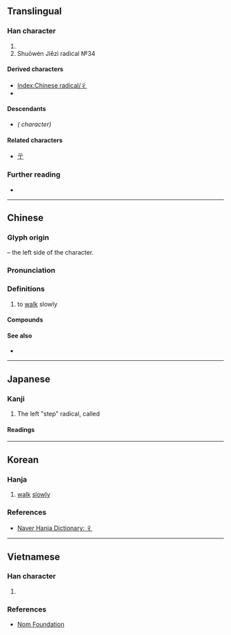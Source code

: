 {{also|ㄔ}}
{{character info}}
{{character info|⼻}}
==Translingual==
{{stroke order|type=animate}}

===Han character===
{{Han char|rn=60|rad=彳|as=00|sn=3|four=20202|canj=HO,XHO|ids=⿱丿亻,⿱𰀪丨}}

# {{mul-kangxi radical-def}}
# Shuōwén Jiězì radical №34

====Derived characters====
* [[Index:Chinese radical/彳]]
* {{l|mul|[[行]], [[𠝨]], [[𠞾]], [[𪎓]], [[幑]], [[鰴]], [[黴]], [[𨑠]], [[𦱿]], [[𡽪]], [[潃]], [[屜]], [[㞛]], [[屦]], [[屧]], [[屨]]}}

====Descendants====
* {{l|mul|ㄔ}} ''({{w|Zhuyin}} character)''

====Related characters====
* [[亍]]

===Further reading===
* {{Han ref|kx=0365.010|dkj=10037|dj=0684.220|hdz=20811.010|uh=5F73|ud=24435|bh=C94C|bd=51532}}

----

==Chinese==
{{zh-forms}}

===Glyph origin===
{{Han etym}}
{{Han simp|行}} – the left side of the character.

===Pronunciation===
{{zh-pron
|m=chì
|c=cik1
|h=pfs=chhit
|mn=chhek
|w=
|mc=y
|oc=y
|ma=|ma2=
|cat=v
}}

===Definitions===
{{head|zh|Han character}}

# to [[walk]] slowly

====Compounds====
{{zh-der|彳部|彳亍|單單彳}}

====See also====
* {{zh-l|雙人旁}}

----

==Japanese==

===Kanji===
{{ja-kanji|grade=|rs=彳00}}

# The left "step" radical, called {{ja-l|行人偏|''gyōninben''}}

====Readings====
{{ja-readings
|goon=ちゃく<ちやく
|kanon=てき
|kun=ぎょうにんべん-<ぎやうにんべん-,たたず-む
}}

----

==Korean==

===Hanja===
{{ko-hanja|[[조금]] [[걷다|걸을]]|척}}

# [[walk]] [[slowly]]

===References===
* [https://hanja.dict.naver.com/hanja?q=彳 Naver Hanja Dictionary: 彳]

----

==Vietnamese==

===Han character===
{{vi-readings|hanviet=sách|nom=sách|rs=彳00}}

# {{rfdef|vi|sort=彳00}}

===References===
* [http://nomfoundation.org/common/nom_details.php?codepoint=5F73 Nom Foundation]

[[Category:CJKV radicals| ]]